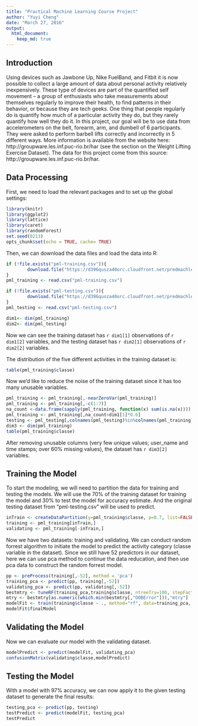 ```yaml
---
title: "Practical Machine Learning Course Project"
author: "Yuyi Cheng"
date: "March 27, 2016"
output: 
  html_document:
    keep_md: true
---
```



## Introduction
Using devices such as Jawbone Up, Nike FuelBand, and Fitbit it is now possible to collect a large amount of data about personal activity relatively inexpensively. These type of devices are part of the quantified self movement – a group of enthusiasts who take measurements about themselves regularly to improve their health, to find patterns in their behavior, or because they are tech geeks. One thing that people regularly do is quantify how much of a particular activity they do, but they rarely quantify how well they do it. In this project, our goal will be to use data from accelerometers on the belt, forearm, arm, and dumbell of 6 participants. They were asked to perform barbell lifts correctly and incorrectly in 5 different ways. More information is available from the website here: http://groupware.les.inf.puc-rio.br/har (see the section on the Weight Lifting Exercise Dataset). The data for this project come from this source: http://groupware.les.inf.puc-rio.br/har. 


## Data Processing
First, we need to load the relevant packages and to set up the global settings:
```r
library(knitr)
library(ggplot2)
library(lattice)
library(caret)
library(randomForest)
set.seed(0213)
opts_chunk$set(echo = TRUE, cache= TRUE)
```

Then, we can download the data files and load the data into R:
```r
if (!file.exists("pml-training.csv")){
        download.file("https://d396qusza40orc.cloudfront.net/predmachlearn/pml-training.csv", "pml-training.csv")
}
pml_training <- read.csv("pml-training.csv")

if (!file.exists("pml-testing.csv")){
        download.file("https://d396qusza40orc.cloudfront.net/predmachlearn/pml-testing.csv", "pml-testing.csv")
}
pml_testing <- read.csv("pml-testing.csv")

dim1<- dim(pml_training)
dim2<- dim(pml_testing)

```

Now we can see the training dataset has `r dim1[1]` observations of `r dim1[2]` variables, and the testing dataset has `r dim2[1]` observations of `r dim2[2]` variables. 

The distribution of the five different activities in the training dataset is:
```r
table(pml_training$classe)
```

Now we'd like to reduce the noise of the training dataset since it has too many unusable variables. 

```r
pml_training <- pml_training[,-nearZeroVar(pml_training)]
pml_training <- pml_training[,-c(1:7)]
na_count <-data.frame(sapply(pml_training, function(x) sum(is.na(x))))
pml_training <- pml_training[,na_count<dim1[1]*0.6]
testing <- pml_testing[,colnames(pml_testing)%in%colnames(pml_training)]
dim3 <- dim(pml_training)
table(pml_training$classe)
```
After removing unusable columns (very few unique values; user_name and time stamps; over 60% missing values), the dataset has `r dim3[2]` variables.  

## Training the Model
To start the modeling, we will need to partition the data for training and testing the models. We will use the 70% of the training dataset for training the model and 30% to test the model for accuracy estimate. And the original testing dataset from “pml-testing.csv” will be used to predict.

```r
inTrain <- createDataPartition(y=pml_training$classe, p=0.7, list=FALSE)
training <- pml_training[inTrain,]
validating <- pml_training[-inTrain,]
```

Now we have two datasets: training and validating. We can conduct random forrest algorithm to initiate the model to predict the activity category (classe variable in the dataset). Since we still have 52 predictors in our dataset, here we can use pca method to continue the data reducation, and then use pca data to construct the random forrest model. 

```r
pp <- preProcess(training[,-52], method = 'pca')
training_pca <- predict(pp, training[,-52])
validating_pca <- predict(pp, validating[,-52])
bestmtry <- tuneRF(training_pca,training$classe, ntreeTry=100, stepFactor=1.5,improve=0.01, trace=TRUE, plot=TRUE, dobest=FALSE)
mtry <- bestmtry[as.numeric(which.min(bestmtry[,"OOBError"])),"mtry"]
modelFit <- train(training$classe ~ ., method="rf", data=training_pca, ntree = 100, tuneGrid=data.frame(.mtry = mtry))
modelFit$finalModel
```

## Validating the Model

Now we can evaluate our model with the validating dataset. 
```r
modelPredict <- predict(modelFit, validating_pca)
confusionMatrix(validating$classe,modelPredict)
```

## Testing the Model

With a model with 97% accuracy, we can now apply it to the given testing dataset to generate the final results:

```r
testing_pca <- predict(pp, testing)
testPredict <- predict(modelFit, testing_pca)
testPredict
```


